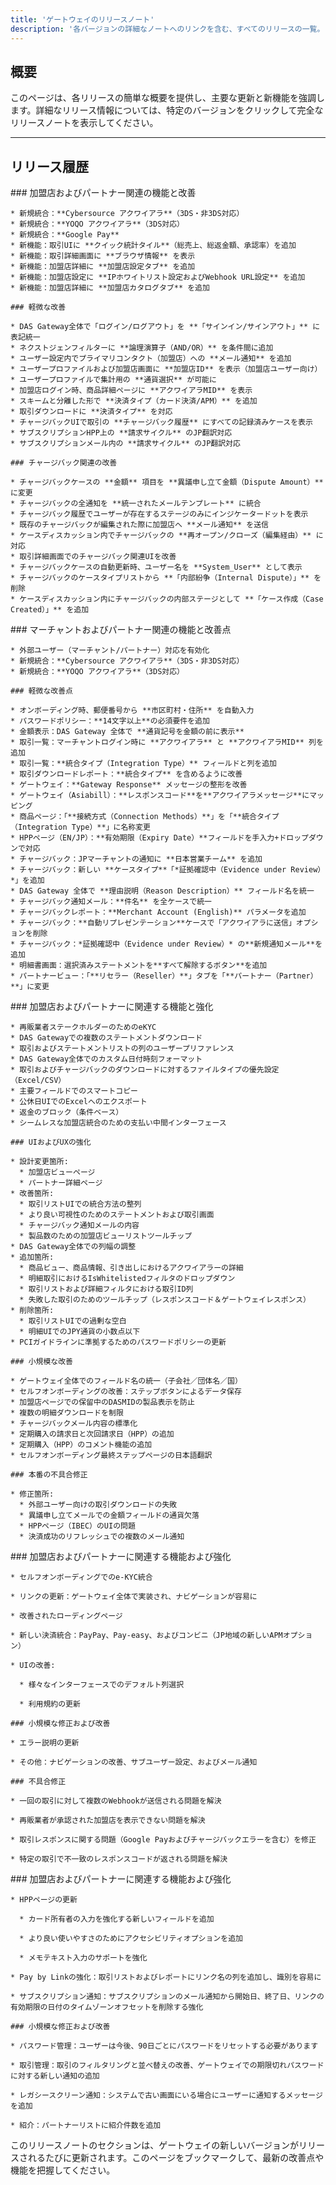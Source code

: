 ```yaml
---
title: 'ゲートウェイのリリースノート'
description: '各バージョンの詳細なノートへのリンクを含む、すべてのリリースの一覧。'
---
```


## **概要**

このページは、各リリースの簡単な概要を提供し、主要な更新と新機能を強調します。詳細なリリース情報については、特定のバージョンをクリックして完全なリリースノートを表示してください。

***

## **リリース履歴**

<Update label="2025-07-08" description="リリース 23">
  <div style={{ fontSize: '12px', lineHeight: '1.1' }}>
    ### 加盟店およびパートナー関連の機能と改善

    * 新規統合：**Cybersource アクワイアラ**（3DS・非3DS対応）
    * 新規統合：**YOQO アクワイアラ**（3DS対応）
    * 新規統合：**Google Pay**
    * 新機能：取引UIに **クイック統計タイル**（総売上、総返金額、承認率）を追加
    * 新機能：取引詳細画面に **ブラウザ情報** を表示
    * 新機能：加盟店詳細に **加盟店設定タブ** を追加
    * 新機能：加盟店設定に **IPホワイトリスト設定およびWebhook URL設定** を追加
    * 新機能：加盟店詳細に **加盟店カタログタブ** を追加

    ### 軽微な改善

    * DAS Gateway全体で「ログイン/ログアウト」を **「サインイン/サインアウト」** に表記統一
    * ネクストジェンフィルターに **論理演算子（AND/OR）** を条件間に追加
    * ユーザー設定内でプライマリコンタクト（加盟店）への **メール通知** を追加
    * ユーザープロファイルおよび加盟店画面に **加盟店ID** を表示（加盟店ユーザー向け）
    * ユーザープロファイルで集計用の **通貨選択** が可能に
    * 加盟店ログイン時、商品詳細ページに **アクワイアラMID** を表示
    * スキームと分離した形で **決済タイプ（カード決済/APM）** を追加
    * 取引ダウンロードに **決済タイプ** を対応
    * チャージバックUIで取引の **チャージバック履歴** にすべての記録済みケースを表示
    * サブスクリプションHPP上の **請求サイクル** のJP翻訳対応
    * サブスクリプションメール内の **請求サイクル** のJP翻訳対応

    ### チャージバック関連の改善

    * チャージバックケースの **金額** 項目を **異議申し立て金額（Dispute Amount）** に変更
    * チャージバックの全通知を **統一されたメールテンプレート** に統合
    * チャージバック履歴でユーザーが存在するステージのみにインジケータードットを表示
    * 既存のチャージバックが編集された際に加盟店へ **メール通知** を送信
    * ケースディスカッション内でチャージバックの **再オープン/クローズ（編集経由）** に対応
    * 取引詳細画面でのチャージバック関連UIを改善
    * チャージバックケースの自動更新時、ユーザー名を **System_User** として表示
    * チャージバックのケースタイプリストから **「内部紛争（Internal Dispute）」** を削除
    * ケースディスカッション内にチャージバックの内部ステージとして **「ケース作成（Case Created）」** を追加

  </div>
</Update>

<Update label="2025-05-06" description="リリース 22">
  <div style={{ fontSize: '12px', lineHeight: '1.1' }}>
    ### マーチャントおよびパートナー関連の機能と改善点

    * 外部ユーザー（マーチャント/パートナー）対応を有効化  
    * 新規統合：**Cybersource アクワイアラ**（3DS・非3DS対応）  
    * 新規統合：**YOQO アクワイアラ**（3DS対応）

    ### 軽微な改善点

    * オンボーディング時、郵便番号から **市区町村・住所** を自動入力  
    * パスワードポリシー：**14文字以上**の必須要件を追加  
    * 金額表示：DAS Gateway 全体で **通貨記号を金額の前に表示**  
    * 取引一覧：マーチャントログイン時に **アクワイアラ** と **アクワイアラMID** 列を追加  
    * 取引一覧：**統合タイプ（Integration Type）** フィールドと列を追加  
    * 取引ダウンロードレポート：**統合タイプ** を含めるように改善  
    * ゲートウェイ：**Gateway Response** メッセージの整形を改善  
    * ゲートウェイ（Asiabill）：**レスポンスコード**を**アクワイアラメッセージ**にマッピング  
    * 商品ページ：「**接続方式（Connection Methods）**」を「**統合タイプ（Integration Type）**」に名称変更  
    * HPPページ（EN/JP）：**有効期限（Expiry Date）**フィールドを手入力+ドロップダウンで対応  
    * チャージバック：JPマーチャントの通知に **日本営業チーム** を追加  
    * チャージバック：新しい **ケースタイプ**「*証拠確認中（Evidence under Review）*」を追加  
    * DAS Gateway 全体で **理由説明（Reason Description）** フィールド名を統一  
    * チャージバック通知メール：**件名** を全ケースで統一  
    * チャージバックレポート：**Merchant Account (English)** パラメータを追加  
    * チャージバック：**自動リプレゼンテーション**ケースで「アクワイアラに送信」オプションを削除  
    * チャージバック：*証拠確認中（Evidence under Review）* の**新規通知メール**を追加  
    * 明細書画面：選択済みステートメントを**すべて解除するボタン**を追加  
    * パートナービュー：「**リセラー（Reseller）**」タブを「**パートナー（Partner）**」に変更  

  </div>
</Update>


<Update label="2025-02-12" description="リリース 21">
  <div style={{ fontSize: '12px', lineHeight: '1.1' }}>
    ### 加盟店およびパートナーに関連する機能と強化

    * 再販業者ステークホルダーのためのeKYC
    * DAS Gatewayでの複数のステートメントダウンロード
    * 取引およびステートメントリストの列のユーザープリファレンス
    * DAS Gateway全体でのカスタム日付時刻フォーマット
    * 取引およびチャージバックのダウンロードに対するファイルタイプの優先設定（Excel/CSV）
    * 主要フィールドでのスマートコピー
    * 公休日UIでのExcelへのエクスポート
    * 返金のブロック（条件ベース）
    * シームレスな加盟店統合のための支払い中間インターフェース

    ### UIおよびUXの強化

    * 設計変更箇所:
      * 加盟店ビューページ
      * パートナー詳細ページ
    * 改善箇所:
      * 取引リストUIでの統合方法の整列
      * より良い可視性のためのステートメントおよび取引画面
      * チャージバック通知メールの内容
      * 製品数のための加盟店ビューリストツールチップ
    * DAS Gateway全体での列幅の調整
    * 追加箇所:
      * 商品ビュー、商品情報、引き出しにおけるアクワイアラーの詳細
      * 明細取引におけるIsWhitelistedフィルタのドロップダウン
      * 取引リストおよび詳細フィルタにおける取引ID列
      * 失敗した取引のためのツールチップ（レスポンスコード＆ゲートウェイレスポンス）
    * 削除箇所:
      * 取引リストUIでの過剰な空白
      * 明細UIでのJPY通貨の小数点以下
    * PCIガイドラインに準拠するためのパスワードポリシーの更新

    ### 小規模な改善

    * ゲートウェイ全体でのフィールド名の統一（子会社／団体名／国）
    * セルフオンボーディングの改善：ステップボタンによるデータ保存
    * 加盟店ページでの保留中のDASMIDの製品表示を防止
    * 複数の明細ダウンロードを制限
    * チャージバックメール内容の標準化
    * 定期購入の請求日と次回請求日（HPP）の追加
    * 定期購入（HPP）のコメント機能の追加
    * セルフオンボーディング最終ステップページの日本語翻訳

    ### 本番の不具合修正

    * 修正箇所:
      * 外部ユーザー向けの取引ダウンロードの失敗
      * 異議申し立てメールでの金額フィールドの通貨欠落
      * HPPページ（IBEC）のUIの問題
      * 決済成功のリフレッシュでの複数のメール通知
  </div>
</Update>

<Update label="2024-12-03" description="リリース 20">
  <div style={{ fontSize: '12px', lineHeight: '1.1' }}>
    ### 加盟店およびパートナーに関連する機能および強化

    * セルフオンボーディングでのe-KYC統合

    * リンクの更新：ゲートウェイ全体で実装され、ナビゲーションが容易に

    * 改善されたローディングページ

    * 新しい決済統合：PayPay、Pay-easy、およびコンビニ（JP地域の新しいAPMオプション）

    * UIの改善:

      * 様々なインターフェースでのデフォルト列選択

      * 利用規約の更新

    ### 小規模な修正および改善

    * エラー説明の更新

    * その他：ナビゲーションの改善、サブユーザー設定、およびメール通知

    ### 不具合修正

    * 一回の取引に対して複数のWebhookが送信される問題を解決

    * 再販業者が承認された加盟店を表示できない問題を解決

    * 取引レスポンスに関する問題（Google Payおよびチャージバックエラーを含む）を修正

    * 特定の取引で不一致のレスポンスコードが返される問題を解決
  </div>
</Update>

<Update label="2024-10-01" description="リリース 19">
  <div style={{ fontSize: '12px', lineHeight: '1.1' }}>
    ### 加盟店およびパートナーに関連する機能および強化

    * HPPページの更新

      * カード所有者の入力を強化する新しいフィールドを追加

      * より良い使いやすさのためにアクセシビリティオプションを追加

      * メモテキスト入力のサポートを強化

    * Pay by Linkの強化：取引リストおよびレポートにリンク名の列を追加し、識別を容易に

    * サブスクリプション通知：サブスクリプションのメール通知から開始日、終了日、リンクの有効期限の日付のタイムゾーンオフセットを削除する強化

    ### 小規模な修正および改善

    * パスワード管理：ユーザーは今後、90日ごとにパスワードをリセットする必要があります

    * 取引管理：取引のフィルタリングと並べ替えの改善、ゲートウェイでの期限切れパスワードに対する新しい通知の追加

    * レガシースクリーン通知：システムで古い画面にいる場合にユーザーに通知するメッセージを追加

    * 紹介：パートナーリストに紹介件数を追加
  </div>
</Update>

<Note>
  このリリースノートのセクションは、ゲートウェイの新しいバージョンがリリースされるたびに更新されます。このページをブックマークして、最新の改善点や機能を把握してください。
</Note>
